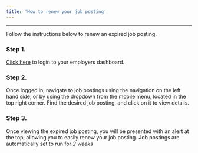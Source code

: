 ```yaml
---
title: 'How to renew your job posting'
---
```


---

Follow the instructions below to renew an expired job posting.

### Step 1.

[Click here](/admin/login) to login to your employers dashboard.

### Step 2.

Once logged in, navigate to job postings using the navigation on the left hand side, or by using the dropdown from the mobile menu, located in the top right corner. Find the desired job posting, and click on it to view details.

### Step 3.

Once viewing the expired job posting, you will be presented with an alert at the top, allowing you to easily renew your job posting. Job postings are automatically set to run for _2 weeks_
